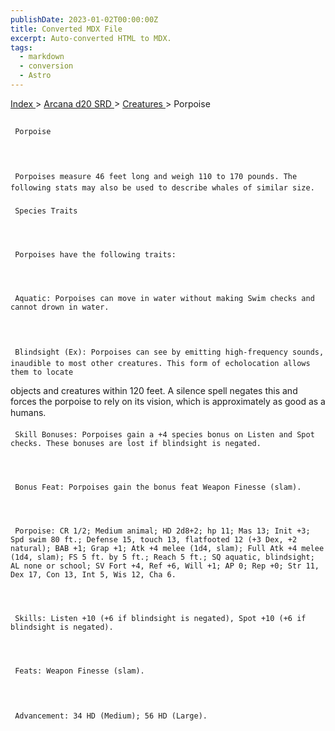 ```yaml
---
publishDate: 2023-01-02T00:00:00Z
title: Converted MDX File
excerpt: Auto-converted HTML to MDX.
tags:
  - markdown
  - conversion
  - Astro
---
```


[
Index
](-index) >
[
Arcana d20 SRD
](arcana-d20-srd-index) >
[
Creatures
](arcana-d20-srd-creatures-index) > Porpoise

##

     Porpoise




     Porpoises measure 46 feet long and weigh 110 to 170 pounds. The following stats may also be used to describe whales of similar size.

###

     Species Traits




     Porpoises have the following traits:




     Aquatic: Porpoises can move in water without making Swim checks and cannot drown in water.




     Blindsight (Ex): Porpoises can see by emitting high-frequency sounds, inaudible to most other creatures. This form of echolocation allows them to locate

objects and creatures within 120 feet. A silence spell negates this and forces the porpoise to rely on its vision, which is approximately as good as a humans.

     Skill Bonuses: Porpoises gain a +4 species bonus on Listen and Spot checks. These bonuses are lost if blindsight is negated.




     Bonus Feat: Porpoises gain the bonus feat Weapon Finesse (slam).




     Porpoise: CR 1/2; Medium animal; HD 2d8+2; hp 11; Mas 13; Init +3; Spd swim 80 ft.; Defense 15, touch 13, flatfooted 12 (+3 Dex, +2 natural); BAB +1; Grap +1; Atk +4 melee (1d4, slam); Full Atk +4 melee (1d4, slam); FS 5 ft. by 5 ft.; Reach 5 ft.; SQ aquatic, blindsight; AL none or school; SV Fort +4, Ref +6, Will +1; AP 0; Rep +0; Str 11, Dex 17, Con 13, Int 5, Wis 12, Cha 6.




     Skills: Listen +10 (+6 if blindsight is negated), Spot +10 (+6 if blindsight is negated).




     Feats: Weapon Finesse (slam).




     Advancement: 34 HD (Medium); 56 HD (Large).
